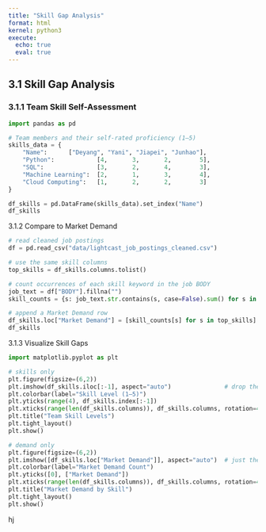 ```yaml
---
title: "Skill Gap Analysis"     
format: html
kernel: python3                     
execute:
  echo: true                    
  eval: true                     
---
```


## 3.1 Skill Gap Analysis

### 3.1.1 Team Skill Self-Assessment
```python

import pandas as pd

# Team members and their self-rated proficiency (1–5)
skills_data = {
    "Name":      ["Deyang", "Yani", "Jiapei", "Junhao"],
    "Python":            [4,       3,       2,        5],
    "SQL":               [3,       2,       4,        3],
    "Machine Learning":  [2,       1,       3,        4],
    "Cloud Computing":   [1,       2,       2,        3]
}

df_skills = pd.DataFrame(skills_data).set_index("Name")
df_skills
```

3.1.2 Compare to Market Demand
```python
# read cleaned job postings
df = pd.read_csv("data/lightcast_job_postings_cleaned.csv")

# use the same skill columns
top_skills = df_skills.columns.tolist()

# count occurrences of each skill keyword in the job BODY
job_text = df["BODY"].fillna("")
skill_counts = {s: job_text.str.contains(s, case=False).sum() for s in top_skills}

# append a Market Demand row
df_skills.loc["Market Demand"] = [skill_counts[s] for s in top_skills]
df_skills
```

3.1.3 Visualize Skill Gaps
```python
import matplotlib.pyplot as plt

# skills only
plt.figure(figsize=(6,2))
plt.imshow(df_skills.iloc[:-1], aspect="auto")               # drop the Market Demand row
plt.colorbar(label="Skill Level (1–5)")
plt.yticks(range(4), df_skills.index[:-1])
plt.xticks(range(len(df_skills.columns)), df_skills.columns, rotation=45, ha="right")
plt.title("Team Skill Levels")
plt.tight_layout()
plt.show()

# demand only
plt.figure(figsize=(6,2))
plt.imshow([df_skills.loc["Market Demand"]], aspect="auto")  # just the demand row
plt.colorbar(label="Market Demand Count")
plt.yticks([0], ["Market Demand"])
plt.xticks(range(len(df_skills.columns)), df_skills.columns, rotation=45, ha="right")
plt.title("Market Demand by Skill")
plt.tight_layout()
plt.show()
```
hj
